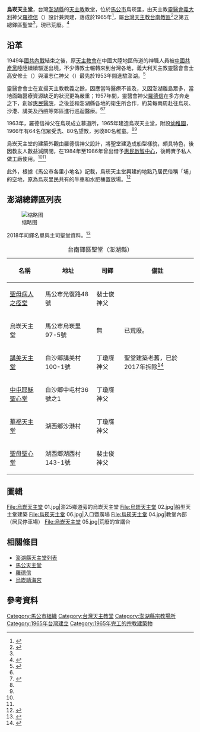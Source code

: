 {{Infobox church
|country={{ROC-TW}}
|deanery=第五總鐸區
|denomination=[[天主教會|天主教會]]
|diocese=[[天主教台南教區|臺南教區]]
|image=烏崁天主堂 03.jpg
|imagesize=300px
|location=台灣 880 [[澎湖縣|澎湖縣]][[馬公市|馬公市]]烏崁里97-5號
|name=烏崁天主堂<br/>Wukan Catholic Church
|fullname=
|functional status=荒廢|founder=[[羅德信|羅德信]]|years built=1965年|img capt=以[[諾亞方舟|諾亞方舟]]為設計概念的船型天主教堂樣貌，攝於2018年9月23日。}}

'''烏崁天主堂'''，台灣[[澎湖縣|澎湖縣]]的[[天主教|天主教]]教堂，位於[[馬公市|馬公市]]烏崁里，由天主教[[靈醫會|靈醫會]][[義大利|義大利]]神父[[羅德信|羅德信]]（{{lang-it|Antonio Crotti}}）設計兼興建，落成於1965年<ref name=":2">{{Cite web|title=〈烏崁天主堂〉|url=https://penghu.info/OB003D7A55EAD61F240B|accessdate=2020-09-25|author=|date=|format=|publisher=Penghu.Info｜澎湖知識服務平台|language=zh-tw}}</ref>，屬[[天主教台南教區|台灣天主教台南教區]]<ref name=":0">{{Cite book|title=《續修澎湖縣志．卷十二．宗教志》|last=余|first=光弘|author2=黃|first2=有興|publisher=澎湖縣政府|year=2005|isbn=9860015198|location=澎湖縣|pages=153-155|language=zh-tw}}</ref>之第五總鐸區聖堂<ref name=":1" />，現已荒廢。<ref name=":3">{{Cite web|title=〈台南教區/澎湖縣/烏崁天主堂〉|url=https://blog.xuite.net/scholastica0210/wretch/110158820-%E5%8F%B0%E5%8D%97%E6%95%99%E5%8D%80%2F%E6%BE%8E%E6%B9%96%E7%B8%A3%2F%E7%83%8F%E5%B4%81%E5%A4%A9%E4%B8%BB%E5%A0%82|accessdate=2020-09-25|author=|date=2011-10-28|format=|publisher=Xuite｜隱身巷弄的天堂|language=zh-tw}}</ref>

== 沿革 ==
1949年[[第二次国共内战|國共內戰]]結束之後，原[[天主教會|天主教會]]在中國大陸地區佈道的神職人員被[[中国共产党|中國共產黨]]陸陸續續驅逐出境，不少傳教士輾轉來到台灣各地，義大利天主教靈醫會會士高安修士（{{lang-it|Marcello Caon}}）與潘志仁神父（{{lang-it|Angero Pastro}}）最先於1953年間進駐澎湖。<ref name=":02">{{Cite book|title=《聖嘉民與媽祖的巧遇：靈醫會在澎湖一甲子的故事》|last=陳|first=仁勇|publisher=光啟文化|year=2014|isbn=9789575467869|location=台北市|pages=|editor-last=羅東聖母醫院口述歷史小組|language=zh-tw}}</ref>

靈醫會會士在宣揚天主教教義之餘，因應當時醫療不普及，又因澎湖離島眾多，當地面臨醫療資源缺乏的狀況更為嚴重；1957年間，靈醫會神父[[羅德信|羅德信]]在多方奔走之下，創辦[[惠民醫院|惠民醫院]]，之後並和澎湖縣各地的衛生所合作，約莫每兩周赴往烏崁、沙港、講美及[[西嶼|西嶼]]等郊區進行巡迴醫療。<ref name=":2" /><ref name=":4">{{Cite book|title=《續修澎湖縣志．卷十四．人物志》|author=許|first=雪姬|publisher=澎湖縣政府|year=2005|isbn=986001521X|location=澎湖縣|pages=181-183|language=zh-tw}}</ref>

1963年，羅德信神父在烏崁成立慕道所，1965年建造烏崁天主堂，附設[[幼稚園|幼稚園]]，1966年有64名信眾受洗、80名望教，另收80名稚童。<ref name=":02" /><ref name=":2" />

烏崁天主堂的建築外觀由羅德信神父設計，將聖堂建造成船型樣貌，頗具特色，後因教友人數益減關閉，在1984年至1986年曾出借予[[惠民啟智中心|惠民啟智中心]]，後轉賣予私人做工廠使用。<ref name=":2" /><ref name=":02" />

此外，根據《馬公市各里小地名》記載，烏崁天主堂興建的地點乃居民俗稱「埔」的空地，原為烏崁里民共有的牛車和水肥桶置放場。<ref>{{Cite book|title=《馬公市各里小地名》|last=|first=|publisher=馬公市公所|year=2013|isbn=|location=澎湖縣|pages=38|url=https://www.penghu.gov.tw/Tmakun/ch/home.jsp?id=95&act=view&dataserno=201803012379|language=zh-tw}}</ref>

== 澎湖總鐸區列表 ==
[[File:Catholic_dioceses_of_Taiwan.svg|缩略图]]

2018年司鐸名單與主司聖堂資料。<ref name=":1">{{Cite web|url=http://taiwanchurch.weebly.com/285582824637944213123285422530.html|title=台南鐸區聖堂 (澎湖縣)|accessdate=2018-06-17|author=|date=|publisher=|archive-url=https://web.archive.org/web/20180617115512/http://taiwanchurch.weebly.com/285582824637944213123285422530.html|archive-date=2018-06-17|dead-url=yes}}</ref>
{| class="wikitable"
|+台南鐸區聖堂（澎湖縣）
!名稱
!地址
!司鐸
!備註
|-
![[馬公天主堂|聖母病人之痊堂]]
|馬公市光復路48號
|裴士俊神父
|
|-
!烏崁天主堂
|馬公市烏崁里97-5號
|無
|已荒廢。
|-
![[講美天主堂|講美天主堂]]
|白沙鄉講美村100-1號
|丁瓊牒神父
|聖堂建築老舊，已於2017年拆除<ref>{{Cite web|title=〈台南教區/澎湖縣/白沙講美天主堂(已於2017年拆除)〉|url=http://blog.xuite.net/scholastica0210/wretch/110158871-%E5%8F%B0%E5%8D%97%E6%95%99%E5%8D%80%2F%E6%BE%8E%E6%B9%96%E7%B8%A3%2F%E7%99%BD%E6%B2%99%E8%AC%9B%E7%BE%8E%E5%A4%A9%E4%B8%BB%E5%A0%82%282017%E5%B9%B4%E5%B7%B2%E6%8B%86%E9%99%A4%29|accessdate=2020-09-25|author=|date=2012-11-12|format=|publisher=Xuite｜隱身巷弄的天堂|language=zh-tw}}</ref>
|-
![[中屯耶穌聖心堂|中屯耶穌聖心堂]]
|白沙鄉中屯村36號之1
|丁瓊牒神父
|
|-
![[華福天主堂|華福天主堂]]
|湖西鄉沙港村
|丁瓊牒神父
|
|-
![[聖母聖心堂|聖母聖心堂]]
|湖西鄉湖西村143-1號
|裴士俊神父
|
|}

== 圖輯 ==
<gallery mode="packed" widths="150">
File:烏崁天主堂 01.jpg|澎25鄉道旁的烏崁天主堂
File:烏崁天主堂 02.jpg|船型天主堂建築
File:烏崁天主堂 06.jpg|入口暨廣場
File:烏崁天主堂 04.jpg|教堂內部（居民停車場）
File:烏崁天主堂 05.jpg|荒廢的宣講台
</gallery>

== 相關條目 ==
{{Commons category|Wukan Catholic Church|烏崁天主堂}}
*[[澎湖縣天主堂列表|澎湖縣天主堂列表]]
*[[馬公天主堂|馬公天主堂]]
*[[羅德信|羅德信]]
*[[烏崁靖海宮|烏崁靖海宮]]

== 參考資料 ==
{{portal box|台灣|澎湖|天主教|border=no}}
{{references|30em}}
{{Roman Catholic Ecclesiastical Province of Taipei}}
[[Category:馬公市組織|Category:馬公市組織]]
[[Category:台灣天主教堂|Category:台灣天主教堂]]
[[Category:澎湖縣宗教場所|Category:澎湖縣宗教場所]]
[[Category:1965年台灣建立|Category:1965年台灣建立]]
{{Coord|23.547883|N|119.619186|E|display=title|format=dms}}
[[Category:1965年完工的宗教建築物|Category:1965年完工的宗教建築物]]
{{DEFAULTSORT:Wukan}}